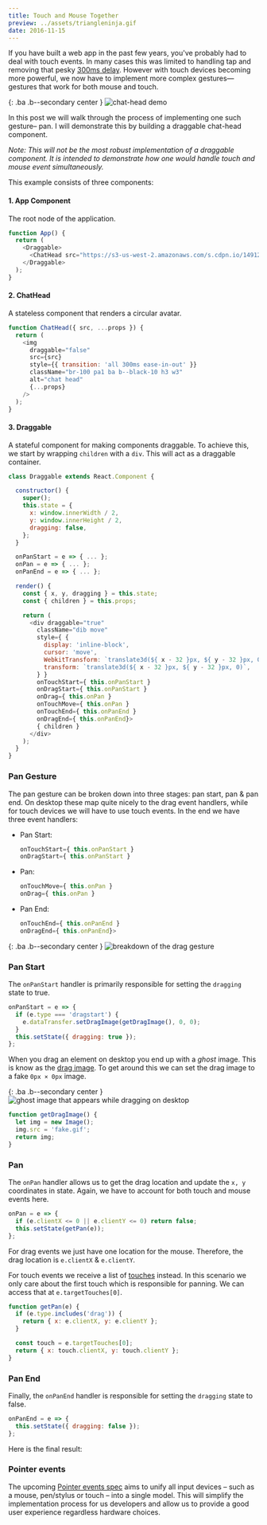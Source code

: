 ```yaml
---
title: Touch and Mouse Together
preview: ../assets/triangleninja.gif
date: 2016-11-15
---
```


If you have built a web app in the past few years, you've probably had to deal with touch events. In many cases this was limited to handling tap and removing that pesky [300ms delay](https://developers.google.com/web/updates/2013/12/300ms-tap-delay-gone-away). However with touch devices becoming more powerful, we now have to implement more complex gestures— gestures that work for both mouse and touch.

{: .ba .b--secondary center }
![chat-head demo](../assets/chat-head-demo.gif)

In this post we will walk through the process of implementing one such gesture– pan. I will demonstrate this by building a draggable chat-head component.

_Note: This will not be the most robust implementation of a draggable component. It is intended to demonstrate how one would handle touch and mouse event simultaneously._

This example consists of three components:

#### 1. App Component

The root node of the application.

```js
function App() {
  return (
    <Draggable>
      <ChatHead src="https://s3-us-west-2.amazonaws.com/s.cdpn.io/149125/profile.jpg" />
    </Draggable>
  );
}
```

#### 2. ChatHead

A stateless component that renders a circular avatar.

```js
function ChatHead({ src, ...props }) {
  return (
    <img
      draggable="false"
      src={src}
      style={{ transition: 'all 300ms ease-in-out' }}
      className="br-100 pa1 ba b--black-10 h3 w3"
      alt="chat head"
      {...props}
    />
  );
}
```

#### 3. Draggable

A stateful component for making components draggable. To achieve this, we start by wrapping `children` with a `div`. This will act as a draggable container.

```js
class Draggable extends React.Component {

  constructor() {
    super();
    this.state = {
      x: window.innerWidth / 2,
      y: window.innerHeight / 2,
      dragging: false,
    };
  }

  onPanStart = e => { ... };
  onPan = e => { ... };
  onPanEnd = e => { ... };

  render() {
    const { x, y, dragging } = this.state;
    const { children } = this.props;

    return (
      <div draggable="true"
        className="dib move"
        style={ {
          display: 'inline-block',
          cursor: 'move',
          WebkitTransform: `translate3d(${ x - 32 }px, ${ y - 32 }px, 0)`,
          transform: `translate3d(${ x - 32 }px, ${ y - 32 }px, 0)`,
        } }
        onTouchStart={ this.onPanStart }
        onDragStart={ this.onPanStart }
        onDrag={ this.onPan }
        onTouchMove={ this.onPan }
        onTouchEnd={ this.onPanEnd }
        onDragEnd={ this.onPanEnd}>
        { children }
      </div>
    );
  }
}
```

### Pan Gesture

The pan gesture can be broken down into three stages: pan start, pan & pan end. On desktop these map quite nicely to the drag event handlers, while for touch devices we will have to use touch events. In the end we have three event handlers:

- Pan Start:

  ```js
  onTouchStart={ this.onPanStart }
  onDragStart={ this.onPanStart }
  ```

- Pan:

  ```js
  onTouchMove={ this.onPan }
  onDrag={ this.onPan }
  ```

- Pan End:
  ```js
  onTouchEnd={ this.onPanEnd }
  onDragEnd={ this.onPanEnd}>
  ```

{: .ba .b--secondary center }
![breakdown of the drag gesture](../assets/drag.gif)

### Pan Start

The `onPanStart` handler is primarily responsible for setting the `dragging` state to true.

```js
onPanStart = e => {
  if (e.type === 'dragstart') {
    e.dataTransfer.setDragImage(getDragImage(), 0, 0);
  }
  this.setState({ dragging: true });
};
```

When you drag an element on desktop you end up with a _ghost_ image. This is know as the [drag image](https://developer.mozilla.org/en-US/docs/Web/Guide/HTML/Drag_operations#dragfeedback). To get around this we can set the drag image to a fake `0px × 0px` image.

{: .ba .b--secondary center }
![ghost image that appears while dragging on desktop](../assets/ghost.gif)

```js
function getDragImage() {
  let img = new Image();
  img.src = 'fake.gif';
  return img;
}
```

### Pan

The `onPan` handler allows us to get the drag location and update the `x, y` coordinates in state. Again, we have to account for both touch and mouse events here.

```js
onPan = e => {
  if (e.clientX <= 0 || e.clientY <= 0) return false;
  this.setState(getPan(e));
};
```

For drag events we just have one location for the mouse. Therefore, the drag location is `e.clientX` & `e.clientY`.

For touch events we receive a list of [touches](https://developer.mozilla.org/en-US/docs/Web/API/TouchEvent/touches) instead. In this scenario we only care about the first touch which is responsible for panning. We can access that at `e.targetTouches[0]`.

```js
function getPan(e) {
  if (e.type.includes('drag')) {
    return { x: e.clientX, y: e.clientY };
  }

  const touch = e.targetTouches[0];
  return { x: touch.clientX, y: touch.clientY };
}
```

### Pan End

Finally, the `onPanEnd` handler is responsible for setting the `dragging` state to false.

```js
onPanEnd = e => {
  this.setState({ dragging: false });
};
```

Here is the final result:

<p data-height="265"
  data-theme-id="26435"
  data-slug-hash="BLYOLW"
  data-default-tab="result"
  data-user="winkerVSbecks"
  data-embed-version="2"
  data-pen-title="React Draggable Chat Head" class="codepen">
</p>

<script
  async
  src="https://production-assets.codepen.io/assets/embed/ei.js"
></script>

### Pointer events

The upcoming [Pointer events spec](https://www.w3.org/TR/pointerevents) aims to unify all input devices – such as a mouse, pen/stylus or touch – into a single model. This will simplify the implementation process for us developers and allow us to provide a good user experience regardless hardware choices.
